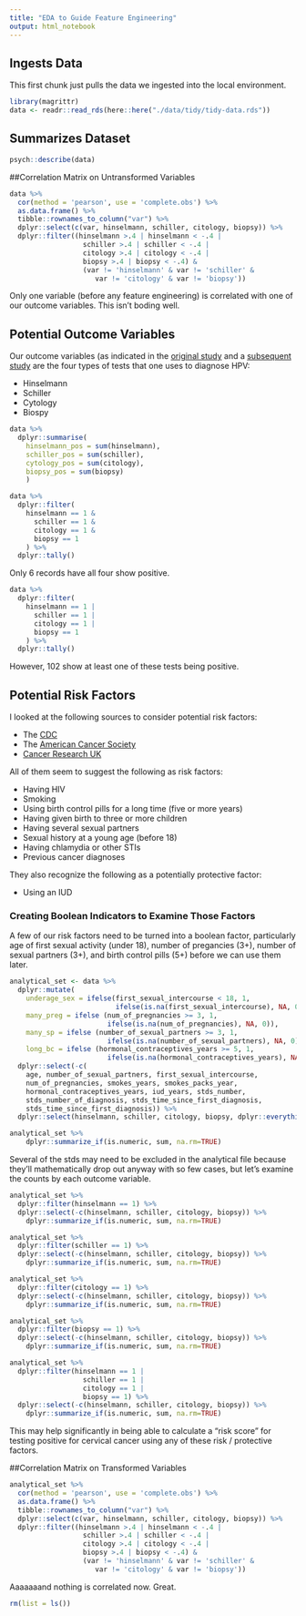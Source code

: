```yaml
---
title: "EDA to Guide Feature Engineering"
output: html_notebook
---
```


## Ingests Data
This first chunk just pulls the data we ingested into the local environment.

```r
library(magrittr)
data <- readr::read_rds(here::here("./data/tidy/tidy-data.rds"))
```

## Summarizes Dataset
```r
psych::describe(data)
```

##Correlation Matrix on Untransformed Variables

```r
data %>%
  cor(method = 'pearson', use = 'complete.obs') %>%
  as.data.frame() %>%
  tibble::rownames_to_column("var") %>%
  dplyr::select(c(var, hinselmann, schiller, citology, biopsy)) %>%
  dplyr::filter((hinselmann >.4 | hinselmann < -.4 |
                  schiller >.4 | schiller < -.4 |
                  citology >.4 | citology < -.4 |
                  biopsy >.4 | biopsy < -.4) &
                  (var != 'hinselmann' & var != 'schiller' &
                     var != 'citology' & var != 'biopsy'))
```
Only one variable (before any feature engineering) is correlated with one of our outcome variables. This isn't boding well. 

## Potential Outcome Variables
Our outcome variables (as indicated in the [original study](https://repositorio.inesctec.pt/bitstream/123456789/7179/1/P-00N-9XR.pdf) and a [subsequent study](https://ieeexplore.ieee.org/document/8070120) are the four types of tests that one uses to diagnose HPV:

* Hinselmann
* Schiller
* Cytology
* Biospy

```r
data %>% 
  dplyr::summarise(
    hinselmann_pos = sum(hinselmann),
    schiller_pos = sum(schiller),
    cytology_pos = sum(citology),
    biopsy_pos = sum(biopsy)
    )
```

```r
data %>%
  dplyr::filter(
    hinselmann == 1 &
      schiller == 1 &
      citology == 1 &
      biopsy == 1
    ) %>%
  dplyr::tally()
```

Only 6 records have all four show positive.

```r
data %>%
  dplyr::filter(
    hinselmann == 1 |
      schiller == 1 |
      citology == 1 |
      biopsy == 1
    ) %>%
  dplyr::tally()
```

However, 102 show at least one of these tests being positive.

## Potential Risk Factors
I looked at the following sources to consider potential risk factors:

 * The [CDC](https://www.cdc.gov/cancer/cervical/basic_info/risk_factors.htm)
 * The [American Cancer Society](https://www.cancer.org/cancer/cervical-cancer/causes-risks-prevention/risk-factors.html)
 * [Cancer Research UK](https://www.cancerresearchuk.org/about-cancer/cervical-cancer/risks-causes)
 
All of them seem to suggest the following as risk factors: 

* Having HIV
* Smoking
* Using birth control pills for a long time (five or more years)
* Having given birth to three or more children
* Having several sexual partners
* Sexual history at a young age (before 18)
* Having chlamydia or other STIs
* Previous cancer diagnoses

They also recognize the following as a potentially protective factor:

* Using an IUD

### Creating Boolean Indicators to Examine Those Factors

A few of our risk factors need to be turned into a boolean factor, particularly age of first sexual activity (under 18), number of pregancies (3+), number of sexual partners (3+), and birth control pills (5+) before we can use them later. 

```r
analytical_set <- data %>%
  dplyr::mutate(
    underage_sex = ifelse(first_sexual_intercourse < 18, 1,
                          ifelse(is.na(first_sexual_intercourse), NA, 0)),
    many_preg = ifelse (num_of_pregnancies >= 3, 1,
                        ifelse(is.na(num_of_pregnancies), NA, 0)),
    many_sp = ifelse (number_of_sexual_partners >= 3, 1,
                        ifelse(is.na(number_of_sexual_partners), NA, 0)),
    long_bc = ifelse (hormonal_contraceptives_years >= 5, 1,
                        ifelse(is.na(hormonal_contraceptives_years), NA, 0))) %>%
  dplyr::select(-c(
    age, number_of_sexual_partners, first_sexual_intercourse, 
    num_of_pregnancies, smokes_years, smokes_packs_year, 
    hormonal_contraceptives_years, iud_years, stds_number,
    stds_number_of_diagnosis, stds_time_since_first_diagnosis,
    stds_time_since_first_diagnosis)) %>%
  dplyr::select(hinselmann, schiller, citology, biopsy, dplyr::everything())
```

```r
analytical_set %>%
    dplyr::summarize_if(is.numeric, sum, na.rm=TRUE)
```

Several of the stds may need to be excluded in the analytical file because they'll mathematically drop out anyway with so few cases, but let's examine the counts by each outcome variable.

```r
analytical_set %>%
  dplyr::filter(hinselmann == 1) %>%
  dplyr::select(-c(hinselmann, schiller, citology, biopsy)) %>%
    dplyr::summarize_if(is.numeric, sum, na.rm=TRUE)
```

```r
analytical_set %>%
  dplyr::filter(schiller == 1) %>%
  dplyr::select(-c(hinselmann, schiller, citology, biopsy)) %>%
    dplyr::summarize_if(is.numeric, sum, na.rm=TRUE)
```

```r
analytical_set %>%
  dplyr::filter(citology == 1) %>%
  dplyr::select(-c(hinselmann, schiller, citology, biopsy)) %>%
    dplyr::summarize_if(is.numeric, sum, na.rm=TRUE)
```

```r
analytical_set %>%
  dplyr::filter(biopsy == 1) %>%
  dplyr::select(-c(hinselmann, schiller, citology, biopsy)) %>%
    dplyr::summarize_if(is.numeric, sum, na.rm=TRUE)
```

```r
analytical_set %>%
  dplyr::filter(hinselmann == 1 |
                  schiller == 1 |
                  citology == 1 |
                  biopsy == 1) %>%
  dplyr::select(-c(hinselmann, schiller, citology, biopsy)) %>%
    dplyr::summarize_if(is.numeric, sum, na.rm=TRUE)
```

This may help significantly in being able to calculate a "risk score" for testing positive for cervical cancer using any of these risk / protective factors.

##Correlation Matrix on Transformed Variables

```r
analytical_set %>%
  cor(method = 'pearson', use = 'complete.obs') %>%
  as.data.frame() %>%
  tibble::rownames_to_column("var") %>%
  dplyr::select(c(var, hinselmann, schiller, citology, biopsy)) %>%
  dplyr::filter((hinselmann >.4 | hinselmann < -.4 |
                  schiller >.4 | schiller < -.4 |
                  citology >.4 | citology < -.4 |
                  biopsy >.4 | biopsy < -.4) &
                  (var != 'hinselmann' & var != 'schiller' &
                     var != 'citology' & var != 'biopsy'))
```
Aaaaaaand nothing is correlated now. Great.

```r
rm(list = ls())
```